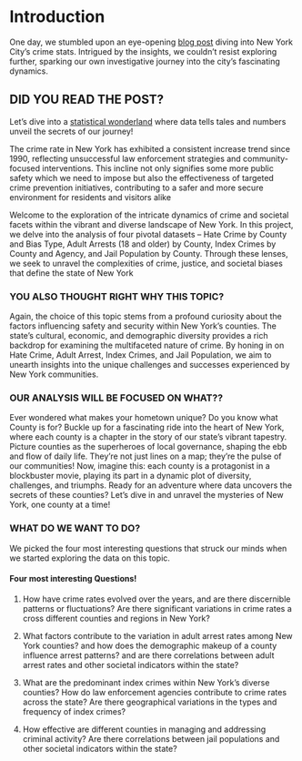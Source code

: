 # Introduction

One day, we stumbled upon an eye-opening [blog post](https://www.bloomberg.com/graphics/2022-is-nyc-safe-crime-stat-reality/) diving into New York City's crime stats. Intrigued by the insights, we couldn't resist exploring further, sparking our own investigative journey into the city's fascinating dynamics.

## DID YOU READ THE POST?

Let's dive into a [statistical wonderland](https://www.nyc.gov/site/nypd/news/p00088/nypd-citywide-crime-statistics-july-2023) where data tells tales and numbers unveil the secrets of our journey! 

The crime rate in New York has exhibited a consistent increase trend since 1990, reflecting unsuccessful law enforcement strategies and community-focused interventions. This incline not only signifies some more public safety which we need to impose but also the effectiveness of targeted crime prevention initiatives, contributing to a safer and more secure environment for residents and visitors alike

Welcome to the exploration of the intricate dynamics of crime and societal facets within the vibrant and diverse landscape of New York. In this project, we delve into the analysis of four pivotal datasets -- Hate Crime by County and Bias Type, Adult Arrests (18 and older) by County, Index Crimes by County and Agency, and Jail Population by County. Through these lenses, we seek to unravel the complexities of crime, justice, and societal biases that define the state of New York

### YOU ALSO THOUGHT RIGHT WHY THIS TOPIC?

Again, the choice of this topic stems from a profound curiosity about the factors influencing safety and security within New York's counties. The state's cultural, economic, and demographic diversity provides a rich backdrop for examining the multifaceted nature of crime. By honing in on Hate Crime, Adult Arrest, Index Crimes, and Jail Population, we aim to unearth insights into the unique challenges and successes experienced by New York communities.

### OUR ANALYSIS WILL BE FOCUSED ON WHAT??

Ever wondered what makes your hometown unique? Do you know what County is for? Buckle up for a fascinating ride into the heart of New York, where each county is a chapter in the story of our state's vibrant tapestry. Picture counties as the superheroes of local governance, shaping the ebb and flow of daily life. They're not just lines on a map; they're the pulse of our communities! Now, imagine this: each county is a protagonist in a blockbuster movie, playing its part in a dynamic plot of diversity, challenges, and triumphs. Ready for an adventure where data uncovers the secrets of these counties? Let's dive in and unravel the mysteries of New York, one county at a time!

### WHAT DO WE WANT TO DO?

We picked the four most interesting questions that struck our minds when we started exploring the data on this topic.

#### Four most interesting Questions!

1.  How have crime rates evolved over the years, and are there discernible patterns or fluctuations? Are there significant variations in crime rates a cross different counties and regions in New York?

2.  What factors contribute to the variation in adult arrest rates among New York counties? and how does the demographic makeup of a county influence arrest patterns? and are there correlations between adult arrest rates and other societal indicators within the state?

3.  What are the predominant index crimes within New York's diverse counties? How do law enforcement agencies contribute to crime rates across the state? Are there geographical variations in the types and frequency of index crimes?

4.  How effective are different counties in managing and addressing criminal activity? Are there correlations between jail populations and other societal indicators within the state?





